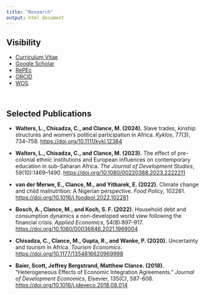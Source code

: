 ---
title: "Research"
output: html_document
---

<!-- Google tag (gtag.js) -->
<script async src="https://www.googletagmanager.com/gtag/js?id=G-FEVK27LWND"></script>
<script>
  window.dataLayer = window.dataLayer || [];
  function gtag(){dataLayer.push(arguments);}
  gtag('js', new Date());

  gtag('config', 'G-FEVK27LWND');
</script>
    
## Visibility

- [Curriculum Vitae](https://drive.google.com/file/d/11zVCUOp8JxrrUv3IuqplpoB8yVj098Wd/view?usp=sharing)
- [Google Scholar](https://bit.ly/3hm23Oq)
- [RePEc](https://ideas.repec.org/e/pcl147.html)
- [ORCID](https://orcid.org/0000-0002-9280-7324)
- [WOS](https://www.webofscience.com/wos/author/record/1802162)

<div style="height: 15px;"></div>

## Selected Publications {.sp-section}

- **Walters, L., Chisadza, C., and Clance, M. (2024).** Slave trades, kinship structures and women's political participation in Africa. *Kyklos*, 77(3), 734–758. [https://doi.org/10.1111/kykl.12384](https://doi.org/10.1111/kykl.12384)

- **Walters, L., Chisadza, C., and Clance, M. (2023).** The effect of pre-colonial ethnic institutions and European influences on contemporary education in sub-Saharan Africa. *The Journal of Development Studies*, 59(10):1469–1490. [https://doi.org/10.1080/00220388.2023.2222211](https://doi.org/10.1080/00220388.2023.2222211)

- **van der Merwe, E., Clance, M., and Yitbarek, E. (2022).** Climate change and child malnutrition: A Nigerian perspective. *Food Policy*, 102281. [https://doi.org/10.1016/j.foodpol.2022.102281](https://doi.org/10.1016/j.foodpol.2022.102281)

- **Bosch, A., Clance, M., and Koch, S. F. (2022).** Household debt and consumption dynamics a non-developed world view following the financial crisis. *Applied Economics*, 54(8):897–917. [https://doi.org/10.1080/00036846.2021.1969004](https://doi.org/10.1080/00036846.2021.1969004)

- **Chisadza, C., Clance, M., Gupta, R., and Wanke, P. (2020).** Uncertainty and tourism in Africa. *Tourism Economics*. [https://doi.org/10.1177/1354816620969998](https://doi.org/10.1177/1354816620969998)

- **Baier, Scott, Jeffrey Bergstrand, Matthew Clance. (2018).** “Heterogeneous Effects of Economic Integration Agreements.” *Journal of Development Economics*, Elsevier, 135(C), 587-608. [https://doi.org/10.1016/j.jdeveco.2018.08.014](https://doi.org/10.1016/j.jdeveco.2018.08.014)
